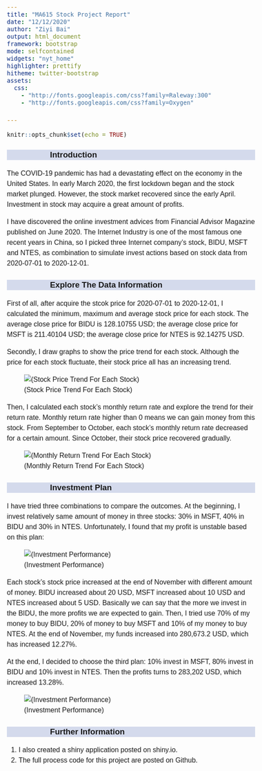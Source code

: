 ```yaml
---
title: "MA615 Stock Project Report"
date: "12/12/2020"
author: "Ziyi Bai"
output: html_document
framework: bootstrap
mode: selfcontained
widgets: "nyt_home"
highlighter: prettify
hitheme: twitter-bootstrap
assets:
  css:
    - "http://fonts.googleapis.com/css?family=Raleway:300"
    - "http://fonts.googleapis.com/css?family=Oxygen"

---
```


<style>
body{
  font-family:'Oxygen', sans-serif;
  font-size: 16px;
  line-height: 24px;
}

h1,h2,h3,h4 {
  font-family:'Raleway',sans-serif;
}

.container{width:1000px;}
h3{
background-color: #D4DAEC;
text-indent:100px;
}
h4{
text-indent:100px;
}

g-table-intro h4{
text-indent: 0px;
}
</style>

```r
knitr::opts_chunk$set(echo = TRUE)
```

### Introduction

The COVID-19 pandemic has had a devastating effect on the economy in the United States. In early March 2020, the first lockdown began and the stock market plunged. However, the stock market recovered since the early April. Investment in stock may acquire a great amount of profits.   

I have discovered the online investment advices from Financial Advisor Magazine published on June 2020. The Internet Industry is one of the most famous one recent years in China, so I picked three Internet company's stock, BIDU, MSFT and NTES, as combination to simulate invest actions based on stock data from 2020-07-01 to 2020-12-01.

### Explore The Data Information

First of all, after acquire the stcok price for 2020-07-01 to 2020-12-01, I calculated the minimum, maximum and average stock price for each stock. The average close price for BIDU is 128.10755 USD; the average close price for MSFT is 211.40104 USD; the average close price for NTES is 92.14275 USD.

Secondly, I draw graphs to show the price trend for each stock. Although the price for each stock fluctuate, their stock price all has an increasing trend.

![(Stock Price Trend For Each Stock)](/Users/baiziyi/Desktop/MA615-Steam-Project/1.jpeg)

Then, I calculated each stock's monthly return rate and explore the trend for their return rate. Monthly return rate higher than 0 means we can gain money from this stock. From September to October, each stock's monthly return rate decreased for a certain amount. Since October, their stock price recovered gradually. 

![(Monthly Return Trend For Each Stock)](/Users/baiziyi/Desktop/MA615-Steam-Project/2.jpeg)

### Investment Plan

I have tried three combinations to compare the outcomes. At the beginning, I invest relatively same amount of money in three stocks: 30% in MSFT, 40% in BIDU and 30% in NTES. Unfortunately, I found that my profit is unstable based on this plan: 

![(Investment Performance)](/Users/baiziyi/Desktop/MA615-Steam-Project/3.jpeg)

Each stock's stock price increased at the end of November with different amount of money. BIDU increased about 20 USD, MSFT increased about 10 USD and NTES increased about 5 USD. Basically we can say that the more we invest in the BIDU, the more profits we are expected to gain. Then, I tried use 70% of my money to buy BIDU, 20% of money to buy MSFT and 10% of my money to buy NTES. At the end of November, my funds increased into 280,673.2 USD, which has increased 12.27%. 

At the end, I decided to choose the third plan: 10% invest in MSFT, 80% invest in BIDU and 10% invest in NTES. Then the profits turns to 283,202 USD, which increased 13.28%. 

![(Investment Performance)](/Users/baiziyi/Desktop/MA615-Steam-Project/5.jpeg)

### Further Information

1. I also created a shiny application posted on shiny.io.
2. The full process code for this project are posted on Github.